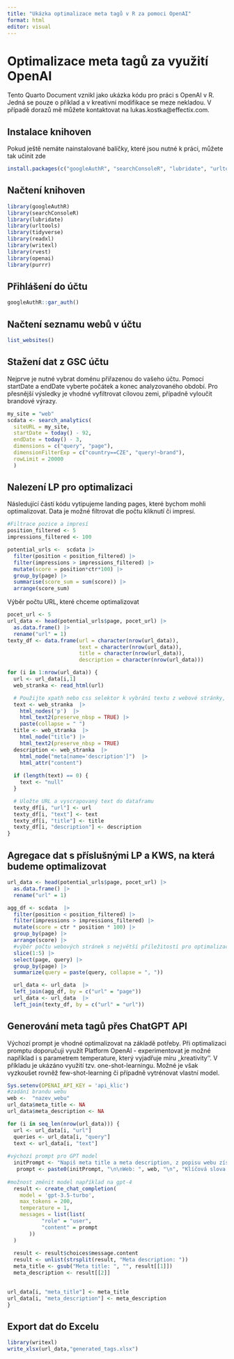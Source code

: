 ```yaml
---
title: "Ukázka optimalizace meta tagů v R za pomoci OpenAI"
format: html
editor: visual
---
```


# Optimalizace meta tagů za využití OpenAI

Tento Quarto Document vznikl jako ukázka kódu pro práci s OpenAI v R. Jedná se pouze o příklad a v kreativní modifikace se meze nekladou. V případě dorazů mě můžete kontaktovat na lukas.kostka\@effectix.com.

## Instalace knihoven

Pokud ještě nemáte nainstalované balíčky, které jsou nutné k práci, můžete tak učinit zde

```r
install.packages(c("googleAuthR", "searchConsoleR", "lubridate", "urltools", "tidyverse", "readxl", "writexl", "rvest", "openai", "purrr"))
```

## Načtení knihoven

```r
library(googleAuthR)
library(searchConsoleR)
library(lubridate)
library(urltools)
library(tidyverse)
library(readxl)
library(writexl)
library(rvest)
library(openai)
library(purrr)
```

## Přihlášení do účtu

```r
googleAuthR::gar_auth()
```

## Načtení seznamu webů v účtu

```r
list_websites()
```

## Stažení dat z GSC účtu

Nejprve je nutné vybrat doménu přiřazenou do vašeho účtu. Pomocí startDate a endDate vyberte počátek a konec analyzovaného období. Pro přesnější výsledky je vhodné vyfiltrovat cílovou zemi, případně vyloučit brandové výrazy.

```r
my_site = "web"
scdata <- search_analytics(
  siteURL = my_site,
  startDate = today() - 92,
  endDate = today() - 3,
  dimensions = c("query", "page"),
  dimensionFilterExp = c("country==CZE", "query!~brand"),
  rowLimit = 20000
  )
```

## Nalezení LP pro optimalizaci

Následující částí kódu vytipujeme landing pages, které bychom mohli optimalizovat. Data je možné filtrovat dle počtu kliknutí či impresí.

```r
#Filtrace pozice a impresí
position_filtered <- 5
impressions_filtered <- 100

potential_urls <-  scdata |>
  filter(position < position_filtered) |>
  filter(impressions > impressions_filtered) |>
  mutate(score = position*ctr*100) |>
  group_by(page) |> 
  summarise(score_sum = sum(score)) |>
  arrange(score_sum)
```

Výběr počtu URL, které chceme optimalizovat

```r
pocet_url <- 5
url_data <- head(potential_urls$page, pocet_url) |> 
  as.data.frame() |> 
  rename("url" = 1)
texty_df <- data.frame(url = character(nrow(url_data)),
                       text = character(nrow(url_data)),
                       title = character(nrow(url_data)),
                       description = character(nrow(url_data)))

for (i in 1:nrow(url_data)) {
  url <- url_data[i,1]
  web_stranka <- read_html(url)

  # Použijte xpath nebo css selektor k vybrání textu z webové stránky, v případě použití XPath je nutné kód pozměnit na html_nodes(xpath = 'xpath')
  text <- web_stranka  |> 
    html_nodes('p')  |> 
    html_text2(preserve_nbsp = TRUE) |> 
    paste(collapse = " ")
  title <- web_stranka  |> 
    html_node("title") |> 
    html_text2(preserve_nbsp = TRUE)
  description <- web_stranka  |> 
    html_node("meta[name='description']")  |> 
    html_attr("content")
  
  if (length(text) == 0) {
    text <- "null"
  }

  # Uložte URL a vyscrapovaný text do dataframu
  texty_df[i, "url"] <- url
  texty_df[i, "text"] <- text
  texty_df[i, "title"] <- title
  texty_df[i, "description"] <- description
}

```

## Agregace dat s příslušnými LP a KWS, na která budeme optimalizovat

```r
url_data <- head(potential_urls$page, pocet_url) |> 
  as.data.frame() |> 
  rename("url" = 1)

agg_df <- scdata  |>
  filter(position < position_filtered) |>
  filter(impressions > impressions_filtered) |>
  mutate(score = ctr * position * 100) |> 
  group_by(page) |> 
  arrange(score) |>
  #výběr počtu webových stránek s největší příležitostí pro optimalizaci
  slice(1:5) |> 
  select(page, query) |> 
  group_by(page) |> 
  summarize(query = paste(query, collapse = ", "))

  url_data <- url_data  |> 
  left_join(agg_df, by = c("url" = "page"))
  url_data <- url_data  |> 
  left_join(texty_df, by = c("url" = "url"))
```

## Generování meta tagů přes ChatGPT API

Výchozí prompt je vhodné optimalizovat na základě potřeby. Při optimalizaci promptu doporučuji využít Platform OpenAI - experimentovat je možné například i s parametrem temperature, který vyjadřuje míru ‚‚kreativity''. V příkladu je ukázáno využití tzv. one-shot-learningu. Možné je však vyzkoušet rovněž few-shot-learning či případně vytrénovat vlastní model.

```r
Sys.setenv(OPENAI_API_KEY = 'api_klic')
#zadání brandu webu
web <-  "nazev_webu"
url_data$meta_title <- NA
url_data$meta_description <- NA

for (i in seq_len(nrow(url_data))) {
  url <- url_data[i, "url"]
  queries <- url_data[i, "query"]
  text <- url_data[i, "text"]
  
#výchozí prompt pro GPT model
  initPrompt <- "Napiš meta title a meta description, z popisu webu získej kontext a použij zadaná klíčová slova. Do meta title vlož název webu za znak |. Do meta descriptionu napiš call to action. Maximální délka meta titlu je 60 znaků a meta descriptionu 160 znaků. Příklad pro web Mobilář. Klíčová slova: příslušenství pro telefony, powerbanky, selfie tyče, nabíječky Popis webu: Mobilní telefony k sobě mají celou řadu příslušenství, které zlepšuje jejich používání. Naprosto nezbytná je baterie do mobilních telefonů a nabíječka. Velmi žádaná jsou také sluchátka, powerbanky nebo selfie tyč. Zajímavá je také nabídka SIM karet a paměťových karet, které rozšiřují paměť mobilního telefonu. Aby se mobil třeba při pádu nerozbil nebo nepoškrábal, jsou žádané ochranné fólie a tvrzená skla nebo rovnou pouzdra na mobilní telefon. Co všechno najdete v příslušenství pro mobilní telefony? \nMeta title: Příslušenství pro telefony | Mobilář\nMeta description: Powerbanky, selfie tyče nebo nabíječky? Nejlevnější a originální příslušenství najdete u nás!"
   prompt <- paste0(initPrompt, "\n\nWeb: ", web, "\n", "Klíčová slova: ", queries, "\nPopis webu: ", text)
  
#možnost změnit model například na gpt-4
  result <- create_chat_completion(
    model = 'gpt-3.5-turbo', 
    max_tokens = 200,
    temperature = 1,
    messages = list(list(
           "role" = "user",
           "content" = prompt
       ))
  )
  
  result <- result$choices$message.content
  result <- unlist(strsplit(result, "Meta description: "))
  meta_title <- gsub("Meta title: ", "", result[[1]])
  meta_description <- result[[2]]
  

url_data[i, "meta_title"] <- meta_title
url_data[i, "meta_description"] <- meta_description
}
```

## Export dat do Excelu

```r
library(writexl)
write_xlsx(url_data,"generated_tags.xlsx")
```
